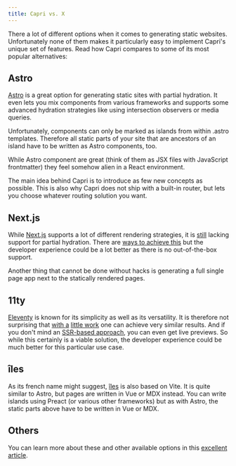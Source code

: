 ```yaml
---
title: Capri vs. X
---
```


There a lot of different options when it comes to generating static websites. Unfortunately none of
them makes it particularly easy to implement Capri's unique set of features. Read how Capri compares
to some of its most popular alternatives:

## Astro

[Astro](https://astro.build/) is a great option for generating static sites with partial hydration.
It even lets you mix components from various frameworks and supports some advanced hydration strategies
like using intersection observers or media queries.

Unfortunately, components can only be marked as islands from within .astro templates.
Therefore all static parts of your site that are ancestors of an island have to be written as
Astro components, too.

While Astro component are great (think of them as JSX files with JavaScript frontmatter) they feel
somehow alien in a React environment.

The main idea behind Capri is to introduce as few new concepts as possible. This is also why Capri
does not ship with a built-in router, but lets you choose whatever routing solution you want.

## Next.js

While [Next.js](https://nextjs.org/) supports a lot of different rendering strategies, it is
[still](https://github.com/vercel/next.js/issues/10344#issuecomment-580701566) lacking support for partial hydration.
There are [ways to achieve this](https://medium.com/@luke_schmuke/how-we-achieved-the-best-web-performance-with-partial-hydration-20fab9c808d5)
but the developer experience could be a lot better as there is no out-of-the-box support.

Another thing that cannot be done without hacks is generating a full single page app
next to the statically rendered pages.

## 11ty

[Eleventy](https://www.11ty.dev/) is known for its simplicity as well as its versatility. It is therefore
not surprising that [with a](https://markus.oberlehner.net/blog/setting-up-eleventy-with-preact-and-htm/)
[little work](https://markus.oberlehner.net/blog/building-partially-hydrated-progressively-enhanced-static-websites-with-isomorphic-preact-and-eleventy/)
one can achieve very similar results. And if you don't mind an
[SSR-based approach](https://www.11ty.dev/docs/plugins/serverless/), you can even get live previews.
So while this certainly is a viable solution, the developer experience could be much better for this
particular use case.

## îles

As its french name might suggest, [îles](https://iles-docs.netlify.app/) is also based on Vite.
It is quite similar to Astro, but pages are written in Vue or MDX instead. You can write islands using
Preact (or various other frameworks) but as with Astro, the static parts above have to be written in Vue or MDX.

## Others

You can learn more about these and other available options in this
[excellent article](https://ajcwebdev.com/what-is-partial-hydration-and-why-is-everyone-talking-about-it).
